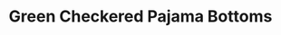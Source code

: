 ---
title: "Green Checkered Pajama Bottoms"
subtitle: ""
creator: ""
categories: ["clothes"]
featuredImage: "../src/assets/images/item/clothes/DSC02925.png"
views: ["../src/assets/images/item/clothes/DSC02925.png"]
nextItem: []
---